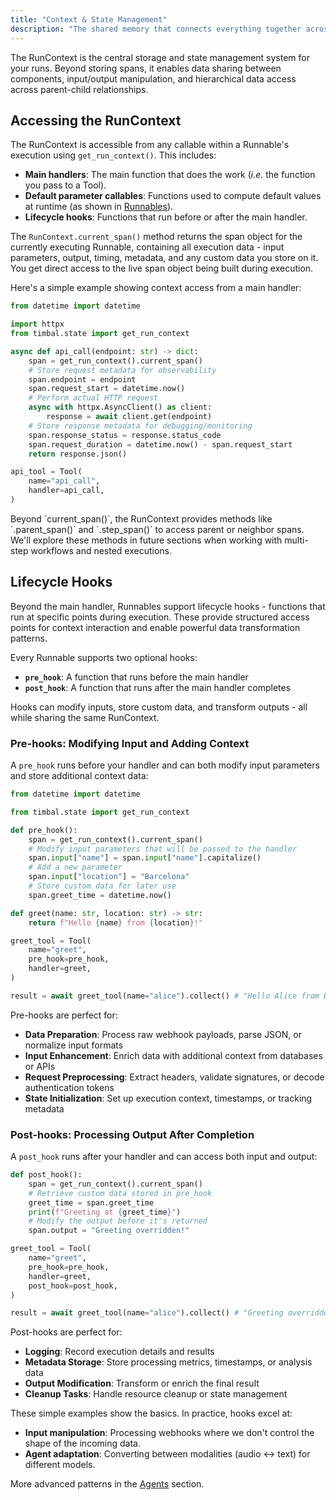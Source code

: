 ```yaml
---
title: "Context & State Management"
description: "The shared memory that connects everything together across the entire lifetime of a run"
---
```


The RunContext is the central storage and state management system for your runs. Beyond storing spans, it enables data sharing between components, input/output manipulation, and hierarchical data access across parent-child relationships.

## Accessing the RunContext

The RunContext is accessible from any callable within a Runnable's execution using `get_run_context()`. This includes:

- **Main handlers**: The main function that does the work (_i.e._ the function you pass to a Tool).
- **Default parameter callables**: Functions used to compute default values at runtime (as shown in [Runnables](./runnables#parameter-handling-and-basic-execution)).
- **Lifecycle hooks**: Functions that run before or after the main handler.

The `RunContext.current_span()` method returns the span object for the currently executing Runnable, containing all execution data - input parameters, output, timing, metadata, and any custom data you store on it. You get direct access to the live span object being built during execution.

Here's a simple example showing context access from a main handler:

```python highlight={7}
from datetime import datetime

import httpx
from timbal.state import get_run_context

async def api_call(endpoint: str) -> dict:
    span = get_run_context().current_span()
    # Store request metadata for observability
    span.endpoint = endpoint
    span.request_start = datetime.now()
    # Perform actual HTTP request
    async with httpx.AsyncClient() as client:
        response = await client.get(endpoint)
    # Store response metadata for debugging/monitoring
    span.response_status = response.status_code
    span.request_duration = datetime.now() - span.request_start
    return response.json()

api_tool = Tool(
    name="api_call",
    handler=api_call,
)
```

<Note>
Beyond `current_span()`, the RunContext provides methods like `.parent_span()` and `.step_span()` to access parent or neighbor spans. We'll explore these methods in future sections when working with multi-step workflows and nested executions.
</Note>

## Lifecycle Hooks

Beyond the main handler, Runnables support lifecycle hooks - functions that run at specific points during execution. These provide structured access points for context interaction and enable powerful data transformation patterns.

Every Runnable supports two optional hooks:

- **`pre_hook`**: A function that runs before the main handler
- **`post_hook`**: A function that runs after the main handler completes

Hooks can modify inputs, store custom data, and transform outputs - all while sharing the same RunContext.

### Pre-hooks: Modifying Input and Adding Context

A `pre_hook` runs before your handler and can both modify input parameters and store additional context data:

```python highlight={19}
from datetime import datetime

from timbal.state import get_run_context

def pre_hook():
    span = get_run_context().current_span()
    # Modify input parameters that will be passed to the handler
    span.input["name"] = span.input["name"].capitalize()
    # Add a new parameter
    span.input["location"] = "Barcelona"
    # Store custom data for later use
    span.greet_time = datetime.now()

def greet(name: str, location: str) -> str:
    return f"Hello {name} from {location}!"

greet_tool = Tool(
    name="greet",
    pre_hook=pre_hook,
    handler=greet,
)

result = await greet_tool(name="alice").collect() # "Hello Alice from Barcelona!"
```

Pre-hooks are perfect for:
- **Data Preparation**: Process raw webhook payloads, parse JSON, or normalize input formats
- **Input Enhancement**: Enrich data with additional context from databases or APIs
- **Request Preprocessing**: Extract headers, validate signatures, or decode authentication tokens
- **State Initialization**: Set up execution context, timestamps, or tracking metadata

### Post-hooks: Processing Output After Completion

A `post_hook` runs after your handler and can access both input and output:

```python highlight={13}
def post_hook():
    span = get_run_context().current_span()
    # Retrieve custom data stored in pre_hook
    greet_time = span.greet_time
    print(f"Greeting at {greet_time}")
    # Modify the output before it's returned
    span.output = "Greeting overridden!"

greet_tool = Tool(
    name="greet",
    pre_hook=pre_hook,
    handler=greet,
    post_hook=post_hook,
)

result = await greet_tool(name="alice").collect() # "Greeting overridden!"
```

Post-hooks are perfect for:
- **Logging**: Record execution details and results
- **Metadata Storage**: Store processing metrics, timestamps, or analysis data
- **Output Modification**: Transform or enrich the final result
- **Cleanup Tasks**: Handle resource cleanup or state management

<Tip>
These simple examples show the basics. In practice, hooks excel at:

- **Input manipulation**: Processing webhooks where we don't control the shape of the incoming data.
- **Agent adaptation**: Converting between modalities (audio ↔ text) for different models.

More advanced patterns in the [Agents](../agents) section.
</Tip>

